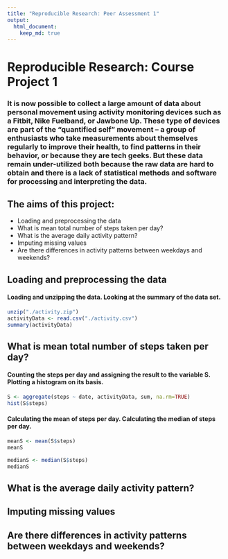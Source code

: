 ```yaml
---
title: "Reproducible Research: Peer Assessment 1"
output: 
  html_document:
    keep_md: true
---
```

# **Reproducible Research: Course Project 1**  
### It is now possible to collect a large amount of data about personal movement using activity monitoring devices such as a Fitbit, Nike Fuelband, or Jawbone Up. These type of devices are part of the “quantified self” movement – a group of enthusiasts who take measurements about themselves regularly to improve their health, to find patterns in their behavior, or because they are tech geeks. But these data remain under-utilized both because the raw data are hard to obtain and there is a lack of statistical methods and software for processing and interpreting the data.

## The aims of this project:
+ Loading and preprocessing the data
+ What is mean total number of steps taken per day?
+ What is the average daily activity pattern?
+ Imputing missing values
+ Are there differences in activity patterns between weekdays and weekends?

## **Loading and preprocessing the data**
#### Loading and unzipping the data. Looking at the summary of the data set. 
```r
unzip("./activity.zip")
activityData <- read.csv("./activity.csv")
summary(activityData)
```

## **What is mean total number of steps taken per day?**
#### Counting the steps per day and assigning the result to the variable S. Plotting a histogram on its basis.
```r
S <- aggregate(steps ~ date, activityData, sum, na.rm=TRUE)
hist(S$steps)
```

#### Calculating the mean of steps per day. Calculating the median of steps per day.
```r
meanS <- mean(S$steps)
meanS
```

```r
medianS <- median(S$steps)
medianS
```

## **What is the average daily activity pattern?**



## **Imputing missing values**



## **Are there differences in activity patterns between weekdays and weekends?**
